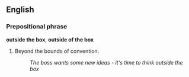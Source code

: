 ==English==

===Prepositional phrase===
'''outside the box''', '''outside of the box'''

# {{idiom}} Beyond the bounds of convention.
#:''The boss wants some new ideas - it's time to think outside the box''